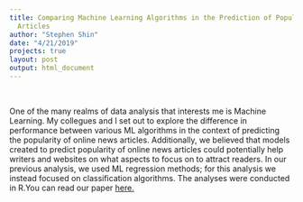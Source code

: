 ```yaml
---
title: Comparing Machine Learning Algorithms in the Prediction of Popularity of Online
  Articles
author: "Stephen Shin"
date: "4/21/2019"
projects: true
layout: post
output: html_document
---
```


<br> 

One of the many realms of data analysis that interests me is Machine Learning. My collegues and I set out to explore the difference in performance between various ML algorithms in the context of predicting the popularity of online news articles. Additionally, we believed that models created to predict popularity of online news articles could potentially help writers and websites on what aspects to focus on to attract readers. In our previous analysis, we used ML regression methods; for this analysis we instead focused on classification algorithms. The analyses were conducted in R.You can read our paper <a href="https://steveshin31.github.io/Portfolio/assets/Machine%20Learning%20Classification%202.pdf">here.</a>

